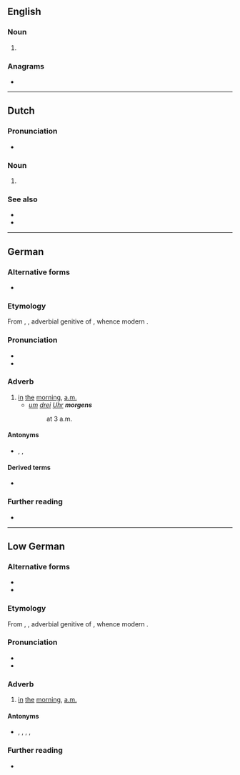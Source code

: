 {{also|Morgens}}
==English==

===Noun===
{{head|en|noun form}}

# {{plural of|en|morgen}}

===Anagrams===
* {{anagrams|en|a=egmnors|Mongers|mongers}}

----

==Dutch==

===Pronunciation===
* {{audio|nl|Nl-morgens.ogg|Audio}}

===Noun===
{{head|nl|noun case form}}

# {{nl-noun form of|gen|morgen}}

===See also===
* {{l|nl|'s morgens}}
* {{l|nl|des morgens}}

----

==German==

===Alternative forms===
* {{alter|de|des Morgens||dated}}

===Etymology===
From {{inh|de|gmh|morgens}}, {{m|gmh|morgenes}}, adverbial genitive of {{m|gmh|morgen}}, whence modern {{cog|de|Morgen||morning}}.

===Pronunciation===
* {{IPA|de|/ˈmɔʁɡəns/}}
* {{audio|de|De-morgens.ogg|Audio}}

===Adverb===
{{de-adv}}

# [[in]] [[the]] [[morning]], [[a.m.]]
#* ''[[um]] [[drei]] [[Uhr]] '''morgens'''''
#*: at 3 a.m.

====Antonyms====
* {{l|de|abends}}, {{l|de|tagsüber}}, {{l|de|nachts}}

====Derived terms====
* {{l|de|frühmorgens}}

===Further reading===
* {{R:Duden}}

----

==Low German==

===Alternative forms===
* {{alter|nds|'s morgens||dated}}
* {{alter|nds|morrns}}

===Etymology===
From {{inh|nds|gml|morgens}}, {{m|gml|morgenes}}, adverbial genitive of {{m|gml|morgen}}, whence modern {{cog|nds|Morgen||morning}}.

===Pronunciation===
* {{IPA|de|/ˈmɔrɡn̩s/|[ˈmɔˑɾŋ̍s]|[ˈmɔˑɐ̯ŋs]|[ˈmɔːŋs]}}
* {{IPA|de|/ˈmɔrn̩s/|[ˈmɔˑɾn̩s]|[ˈmɔˑɐ̯ns]|[ˈmɔːns]}}

===Adverb===
{{head|nds|adverb}}

# [[in]] [[the]] [[morning]], [[a.m.]]

====Antonyms====
* {{l|nds|avends}}, {{l|nds|daags}}, {{l|nds|daagsöver}}, {{l|nds|nachts}}, {{l|nds|nachtens}}

===Further reading===
* {{R:SASS-6}}